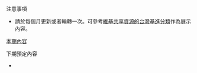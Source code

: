 {{Archives|
* [[Portal:台灣基進/Selected_picture/存档/2020年|2020年]]
}}
;注意事項
* 請於每個月更新或者輪轉一次。可參考[[commons:Category:Taiwan_Statebuilding_Party|維基共享資源的台灣基進分類]]作為展示內容。

;[[Portal:台灣基進/Selected_picture|本期內容]]
{{quote|
{{Portal:台灣基進/Selected picture}}
}}

;下期預定內容
*